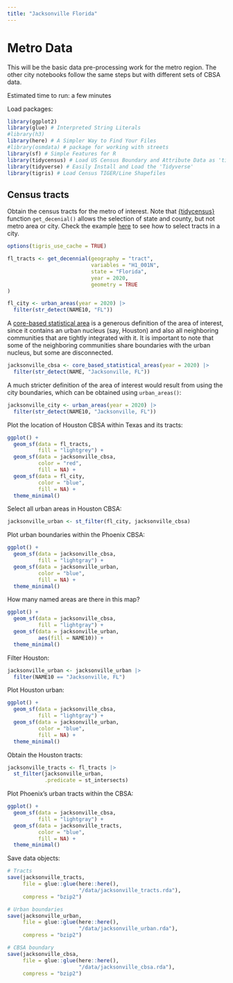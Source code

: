 ```yaml
---
title: "Jacksonville Florida"
---
```


# Metro Data

This will be the basic data pre-processing work for the metro region. The other city notebooks follow the same steps but with different sets of CBSA data.

Estimated time to run: a few minutes

Load packages:

```r
library(ggplot2)
library(glue) # Interpreted String Literals
#library(h3)
library(here) # A Simpler Way to Find Your Files
#library(osmdata) # package for working with streets
library(sf) # Simple Features for R
library(tidycensus) # Load US Census Boundary and Attribute Data as 'tidyverse' and 'sf'-Ready Data Frames
library(tidyverse) # Easily Install and Load the 'Tidyverse'
library(tigris) # Load Census TIGER/Line Shapefiles
```

## Census tracts

Obtain the census tracts for the metro of interest. Note that [{tidycensus}](https://walker-data.com/tidycensus/) function `get_decenial()` allows the selection of state and county, but not metro area or city. Check the example [here](https://walker-data.com/census-r/spatial-analysis-with-us-census-data.html#identifying-geometries-within-a-metropolitan-area) to see how to select tracts in a city.

```r
options(tigris_use_cache = TRUE)

fl_tracts <- get_decennial(geography = "tract",
                           variables = "H1_001N",
                           state = "Florida",
                           year = 2020,
                           geometry = TRUE
)

fl_city <- urban_areas(year = 2020) |> 
  filter(str_detect(NAME10, "FL"))
```

A [core-based statistical area](https://en.wikipedia.org/wiki/Core-based_statistical_area) is a generous definition of the area of interest, since it contains an urban nucleus (say, Houston) and also all neighboring communities that are tightly integrated with it. It is important to note that some of the neighboring communities share boundaries with the urban nucleus, but some are disconnected.

```r
jacksonville_cbsa <- core_based_statistical_areas(year = 2020) |>
  filter(str_detect(NAME, "Jacksonville, FL"))
```

A much stricter definition of the area of interest would result from using the city boundaries, which can be obtained using `urban_areas()`:

```r
jacksonville_city <- urban_areas(year = 2020) |> 
  filter(str_detect(NAME10, "Jacksonville, FL"))
```

Plot the location of Houston CBSA within Texas and its tracts:

```r
ggplot() +
  geom_sf(data = fl_tracts,
          fill = "lightgrey") +
  geom_sf(data = jacksonville_cbsa,
          color = "red",
          fill = NA) +
  geom_sf(data = fl_city,
          color = "blue",
          fill = NA) +
  theme_minimal()
```

Select all urban areas in Houston CBSA:

```r
jacksonville_urban <- st_filter(fl_city, jacksonville_cbsa)
```

Plot urban boundaries within the Phoenix CBSA:

```r
ggplot() +
  geom_sf(data = jacksonville_cbsa,
          fill = "lightgray") +
  geom_sf(data = jacksonville_urban,
          color = "blue",
          fill = NA) +
  theme_minimal()
```

How many named areas are there in this map?
```r
ggplot() +
  geom_sf(data = jacksonville_cbsa,
          fill = "lightgray") +
  geom_sf(data = jacksonville_urban,
          aes(fill = NAME10)) +
  theme_minimal()
```

Filter Houston:
```r
jacksonville_urban <- jacksonville_urban |>
  filter(NAME10 == "Jacksonville, FL")
```

Plot Houston urban:
```r
ggplot() +
  geom_sf(data = jacksonville_cbsa,
          fill = "lightgray") +
  geom_sf(data = jacksonville_urban,
          color = "blue",
          fill = NA) +
  theme_minimal()
```


Obtain the Houston tracts:
```r
jacksonville_tracts <- fl_tracts |>
  st_filter(jacksonville_urban, 
            .predicate = st_intersects)
```

Plot Phoenix's urban tracts within the CBSA:

```r
ggplot() +
  geom_sf(data = jacksonville_cbsa,
          fill = "lightgray") +
  geom_sf(data = jacksonville_tracts,
          color = "blue",
          fill = NA) +
  theme_minimal()
```

Save data objects:
```r
# Tracts
save(jacksonville_tracts, 
     file = glue::glue(here::here(),
                       "/data/jacksonville_tracts.rda"),
     compress = "bzip2")

# Urban boundaries
save(jacksonville_urban, 
     file = glue::glue(here::here(),
                       "/data/jacksonville_urban.rda"),
     compress = "bzip2")

# CBSA boundary
save(jacksonville_cbsa, 
     file = glue::glue(here::here(),
                       "/data/jacksonville_cbsa.rda"),
     compress = "bzip2")
```
